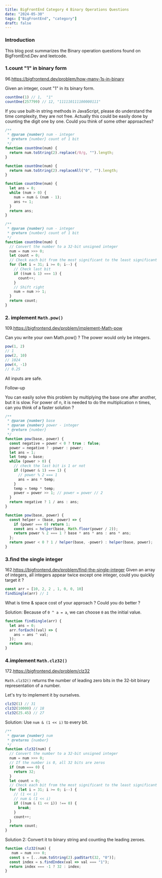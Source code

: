 ```yaml
---
title: BigFrontEnd Category 4 Binary Operations Questions
date: "2024-05-30"
tags: ["BigFrontEnd", "category"]
draft: false
---
```


### Introduction

This blog post summarizes the Binary operation questions found on BigFrontEnd.Dev and leetcode.

<TOCInline toc={props.toc} exclude="Introduction" />

### 1.count "1" in binary form

96.https://bigfrontend.dev/problem/how-many-1s-in-binary

Given an integer, count "1" in its binary form.

```js
countOne(1) // 1,  "1"
countOne(257799) // 12, "111110111100000111"
```

If you use built-in string methods in JavaScript, please do understand the time complexity, they are not free.
Actually this could be easily done by counting the digit one by one. Could you think of some other approaches?

```js
/**
 * @param {number} num - integer
 * @return {number} count of 1 bit
 */
function countOne(num) {
  return num.toString(2).replace(/0/g, "").length;
}

function countOne(num) {
  return num.toString(2).replaceAll("0", "").length;
}
```

```js
function countOne(num) {
  let ans = 0;
  while (num > 0) {
    num = num & (num - 1);
    ans += 1;
  }
  return ans;
}
```

```js
/**
 * @param {number} num - integer
 * @return {number} count of 1 bit
 */
function countOne(num) {
  // Convert the number to a 32-bit unsigned integer
  num = num >>> 0;
  let count = 0;
  // Check each bit from the most significant to the least significant
  for (let i = 31; i >= 0; i--) {
    // Check last bit
    if ((num & 1) === 1) {
      count++;
    }
    // Shift right
    num = num >> 1;
  }
  return count;
}
```

### 2. implement `Math.pow()`

109.https://bigfrontend.dev/problem/implement-Math-pow

Can you write your own Math.pow() ? The power would only be integers.
```js
pow(1, 2)
// 1
pow(2, 10)
// 1024
pow(4, -1)
// 0.25
```

All inputs are safe.

Follow-up

You can easily solve this problem by multiplying the base one after another, but it is slow. For power of n, it is needed to do the multiplication n times, can you think of a faster solution ?

```js
/**
 * @param {number} base
 * @param {number} power - integer
 * @return {number}
 */
function pow(base, power) {
  const negative = power < 0 ? true : false;
  power = negative ? -power : power;
  let ans = 1;
  let temp = base;
  while (power > 0) {
    // check the last bit is 1 or not
    if ((power & 1) === 1) {
      // power % 2 === 1
      ans = ans * temp;
    }
    temp = temp * temp;
    power = power >> 1; // power = power // 2
  }
  return negative ? 1 / ans : ans;
}

function pow(base, power) {
  const helper = (base, power) => {
    if (power === 0) return 1;
    const ans = helper(base, Math.floor(power / 2));
    return power % 2 === 1 ? base * ans * ans : ans * ans;
  };
  return power < 0 ? 1 / helper(base, -power) : helper(base, power);
}
```

### 3.find the single integer

162.https://bigfrontend.dev/problem/find-the-single-integer
Given an array of integers, all integers appear twice except one integer, could you quickly target it ?
```js
const arr = [10, 2, 2 , 1, 0, 0, 10]
findSingle(arr) // 1
```
What is time & space cost of your approach ? Could you do better ?

Solution:
Because of `0 ^ a = a`, we can choose `0` as the initial value.

```js
function findSingle(arr) {
  let ans = 0;
  arr.forEach((val) => {
    ans = ans ^ val;
  });
  return ans;
}
```

### 4.implement `Math.clz32()`

172.https://bigfrontend.dev/problem/clz32

`Math.clz32()` returns the number of leading zero bits in the 32-bit binary representation of a number.

Let's try to implement it by ourselves.
```js
clz32(1) // 31
clz32(10000) // 18
clz32(25.45) // 27
```

Solution:
Use `num & (1 << i)` to every bit.

```js
/**
 * @param {number} num
 * @returns {number}
 */
function clz32(num) {
  // Convert the number to a 32-bit unsigned integer
  num = num >>> 0;
  // If the number is 0, all 32 bits are zeros
  if (num === 0) {
    return 32;
  }
  let count = 0;
  // Check each bit from the most significant to the least significant
  for (let i = 31; i >= 0; i--) {
    // (1 << i)
    // num & (1 << i)
    if ((num & (1 << i)) !== 0) {
      break;
    }
    count++;
  }
  return count;
}
```

Solution 2: Convert it to binary string and counting the leading zeroes.

```js
function clz32(num) {
   num = num >>> 0;
  const s = [...num.toString(2).padStart(32, "0")];
  const index = s.findIndex(val => val === "1");
  return index === -1 ? 32 : index;
}
```
